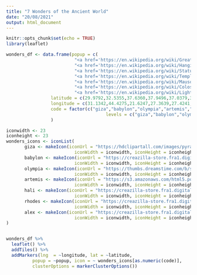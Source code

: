 ```yaml
---
title: "7 Wonders of the Ancient World"
date: "20/08/2021"
output: html_document
---
```


```r
knitr::opts_chunk$set(echo = TRUE)
library(leaflet)
```

```r

wonders_df <- data.frame(popup = c(
                          "<a href='https://en.wikipedia.org/wiki/Great_Pyramid_of_Giza'>Great Pyramid of Giza</a>",
                          "<a href='https://en.wikipedia.org/wiki/Hanging_Gardens_of_Babylon'>Hanging Gardens of Babylon</a>",
                          "<a href='https://en.wikipedia.org/wiki/Statue_of_Zeus_at_Olympia'>Statue of Zeus at Olympia</a>",
                          "<a href='https://en.wikipedia.org/wiki/Temple_of_Artemis'>Temple of Artemis</a>",
                          "<a href='https://en.wikipedia.org/wiki/Mausoleum_at_Halicarnassus'>Mausoleum at Halicarnassus</a>",
                          "<a href='https://en.wikipedia.org/wiki/Colossus_of_Rhodes'>Colossus of Rhodes</a>",
                          "<a href='https://en.wikipedia.org/wiki/Lighthouse_of_Alexandria'>Lighthouse of Alexandria</a>"),
                 latitude = c(29.9792,32.5355,37.6360,37.9496,37.0379,36.4510,31.205753),
                 longitude = c(31.1342,44.4275,21.6247,27.3639,27.4241,28.2258,29.924526),
                 code = factor(c("giza","babylon","olympia","artemis","hali","rhodes","alex"),
                                      levels = c("giza","babylon","olympia","artemis","hali","rhodes","alex"))
                 )

iconwidth <- 23
iconheight <- 23
wonders_icons <- iconList(
       giza <- makeIcon(iconUrl = "https://hdclipartall.com/images/pyramid-cliparts-pyramid-clipart-8124_4838.png",
                          iconWidth = iconwidth, iconHeight = iconheight),
       babylon <- makeIcon(iconUrl = "https://creazilla-store.fra1.digitaloceanspaces.com/cliparts/68174/hanging-gardens-of-babylon-clipart-xl.png",
                          iconWidth = iconwidth, iconHeight = iconheight),
       olympia <- makeIcon(iconUrl = "https://thumbs.dreamstime.com/b/statue-zeus-wonders-world-digital-painting-background-illustration-cartoon-style-character-88473797.jpg",
                          iconWidth = iconwidth, iconHeight = iconheight),
       artemis <- makeIcon(iconUrl = "https://s3.amazonaws.com/html5.powershow.com/P1248711732fADhM/data/img0.jpg",
                          iconWidth = iconwidth, iconHeight = iconheight),
       hali <- makeIcon(iconUrl = "https://creazilla-store.fra1.digitaloceanspaces.com/cliparts/68171/mausoleum-at-halicarnassus-clipart-xl.png",
                          iconWidth = iconwidth, iconHeight = iconheight),
       rhodes <- makeIcon(iconUrl = "https://creazilla-store.fra1.digitaloceanspaces.com/cliparts/68172/colossus-of-rhodes-clipart-xl.png",
                          iconWidth = iconwidth, iconHeight = iconheight),
       alex <- makeIcon(iconUrl = "https://creazilla-store.fra1.digitaloceanspaces.com/cliparts/68173/lighthouse-of-alexandria-clipart-xl.png",
                          iconWidth = iconwidth, iconHeight = iconheight)     
)


wonders_df %>%
  leaflet() %>%
  addTiles() %>% 
  addMarkers(lng  = ~longitude, lat = ~latitude,
          popup = ~popup, icon = ~ wonders_icons[as.numeric(code)],
          clusterOptions = markerClusterOptions())



```


